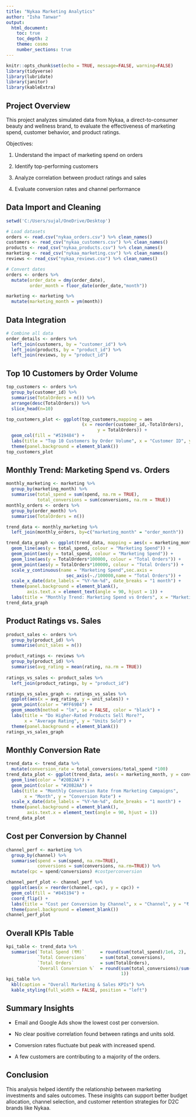 ---
title: "Nykaa Marketing Analytics"
author: "Isha Tanwar"
output:
  html_document:
    toc: true
    toc_depth: 2
    theme: cosmo
    number_sections: true
---

```{r setup, include=FALSE}
knitr::opts_chunk$set(echo = TRUE, message=FALSE, warning=FALSE)
library(tidyverse)
library(lubridate)
library(janitor)
library(kableExtra)
```

## Project Overview

This project analyzes simulated data from Nykaa, a direct-to-consumer beauty and wellness brand, to evaluate the effectiveness of marketing spend, customer behavior, and product ratings.

Objectives:

1. Understand the impact of marketing spend on orders

2. Identify top-performing customers

3. Analyze correlation between product ratings and sales

4. Evaluate conversion rates and channel performance

## Data Import and Cleaning
```{r}
setwd('C:/Users/sujal/OneDrive/Desktop')

# Load datasets
orders <- read.csv("nykaa_orders.csv") %>% clean_names()
customers <- read_csv("nykaa_customers.csv") %>% clean_names()
products <- read_csv("nykaa_products.csv") %>% clean_names()
marketing <- read_csv("nykaa_marketing.csv") %>% clean_names()
reviews <- read_csv("nykaa_reviews.csv") %>% clean_names()

# Convert dates
orders <- orders %>%
  mutate(order_date = dmy(order_date),
         order_month = floor_date(order_date,"month"))

marketing <- marketing %>%
  mutate(marketing_month = ym(month))
```

## Data Integration
```{r}
# Combine all data
order_details <- orders %>%
  left_join(customers, by = "customer_id") %>%
  left_join(products, by = "product_id") %>%
  left_join(reviews, by = "product_id")
```

## Top 10 Customers by Order Volume
```{r}
top_customers <- orders %>%
  group_by(customer_id) %>%
  summarise(TotalOrders = n()) %>%
  arrange(desc(TotalOrders)) %>%
  slice_head(n=10)

top_customers_plot <- ggplot(top_customers,mapping = aes
                             (x = reorder(customer_id,-TotalOrders), 
                                   y = TotalOrders)) +
  geom_col(fill = "#519484") +
  labs(title = "Top 10 Customers by Order Volume", x = "Customer ID", y = "No. of Orders") +
  theme(panel.background = element_blank())
top_customers_plot
```

## Monthly Trend: Marketing Spend vs. Orders
```{r}
monthly_marketing <- marketing %>%
  group_by(marketing_month) %>%
  summarise(total_spend = sum(spend, na.rm = TRUE),
            total_conversions = sum(conversions, na.rm = TRUE))
monthly_orders <- orders %>%
  group_by(order_month) %>%
  summarise(TotalOrders = n())

trend_data <- monthly_marketing %>%
  left_join(monthly_orders, by=c("marketing_month" = "order_month"))

trend_data_graph <- ggplot(trend_data, mapping = aes(x = marketing_month)) +
  geom_line(aes(y = total_spend, colour = "Marketing Spend")) +
  geom_point(aes(y = total_spend, colour = "Marketing Spend")) +
  geom_line(aes(y = TotalOrders*100000, colour = "Total Orders")) +
  geom_point(aes(y = TotalOrders*100000, colour = "Total Orders")) +
  scale_y_continuous(name = "Marketing Spend",sec.axis = 
                       sec_axis(~./100000,name = "Total Orders")) +
  scale_x_date(date_labels = "%Y-%m-%d", date_breaks = "1 month") +
  theme(panel.background = element_blank(), 
        axis.text.x = element_text(angle = 90, hjust = 1)) +
  labs(title = "Monthly Trend: Marketing Spend vs Orders", x = "Marketing Month", colour = "Legend") 
trend_data_graph
```

## Product Ratings vs. Sales
```{r}
product_sales <- orders %>%
  group_by(product_id) %>%
  summarise(unit_sales = n())

product_ratings <- reviews %>%
  group_by(product_id) %>%
  summarise(avg_rating = mean(rating, na.rm = TRUE))
 
ratings_vs_sales <- product_sales %>%
  left_join(product_ratings, by = "product_id")

ratings_vs_sales_graph <- ratings_vs_sales %>%
  ggplot(aes(x = avg_rating, y = unit_sales)) +
  geom_point(color = "#FF69B4") +
  geom_smooth(method = "lm", se = FALSE, color = "black") +
  labs(title = "Do Higher-Rated Products Sell More?", 
       x = "Average Rating", y = "Units Sold") +
  theme(panel.background = element_blank())
ratings_vs_sales_graph
```

## Monthly Conversion Rate
```{r}
trend_data <- trend_data %>%
  mutate(conversion_rate = total_conversions/total_spend *100)
trend_data_plot <- ggplot(trend_data, aes(x = marketing_month, y = conversion_rate)) +
  geom_line(color = "#20B2AA") +
  geom_point(color = "#20B2AA") +
  labs(title = "Monthly Conversion Rate from Marketing Campaigns",
       x = "Month", y = "Conversion Rate") +
  scale_x_date(date_labels = "%Y-%m-%d", date_breaks = "1 month") +
  theme(panel.background = element_blank(), 
        axis.text.x = element_text(angle = 90, hjust = 1))
trend_data_plot
```

## Cost per Conversion by Channel
```{r}
channel_perf <- marketing %>%
  group_by(channel) %>%
  summarise(spend = sum(spend, na.rm=TRUE),
            conversions = sum(conversions, na.rm=TRUE)) %>%
  mutate(cpc = spend/conversions) #costperconversion

channel_perf_plot <- channel_perf %>%
  ggplot(aes(x = reorder(channel,-cpc), y = cpc)) +
  geom_col(fill = "#845194") +
  coord_flip() +
  labs(title = "Cost per Conversion by Channel", x = "Channel", y = "₹ per Conversion") +
  theme(panel.background = element_blank())
channel_perf_plot
```

## Overall KPIs Table
```{r}
kpi_table <- trend_data %>% 
  summarise(`Total Spend (₹M)`      = round(sum(total_spend)/1e6, 2),
            `Total Conversions`     = sum(total_conversions),
            `Total Orders`          = sum(TotalOrders),
            `Overall Conversion %`  = round(sum(total_conversions)/sum(total_spend)*100, 
                                            1))
kpi_table %>% 
  kbl(caption = "Overall Marketing & Sales KPIs") %>% 
  kable_styling(full_width = FALSE, position = "left")
```

## Summary Insights
- Email and Google Ads show the lowest cost per conversion.

- No clear positive correlation found between ratings and units sold.

- Conversion rates fluctuate but peak with increased spend.

- A few customers are contributing to a majority of the orders.

## Conclusion
This analysis helped identify the relationship between marketing investments and sales outcomes. These insights can support better budget allocation, channel selection, and customer retention strategies for D2C brands like Nykaa.












